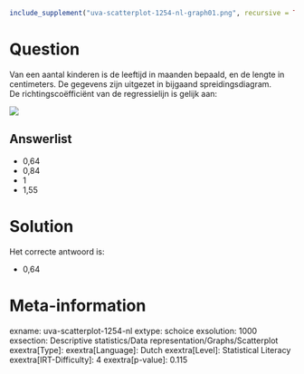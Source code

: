```r
include_supplement("uva-scatterplot-1254-nl-graph01.png", recursive = TRUE)
```

Question
========

Van een aantal kinderen is de leeftijd in maanden bepaald, en de lengte
in centimeters. De gegevens zijn uitgezet in bijgaand
spreidingsdiagram.\
De richtingscoëfficiënt van de regressielijn is gelijk aan:

![](uva-scatterplot-1254-nl-graph01.png)

Answerlist
----------

* 0,64
* 0,84
* 1
* 1,55

Solution
========

Het correcte antwoord is: 

* 0,64

Meta-information
================
exname: uva-scatterplot-1254-nl
extype: schoice
exsolution: 1000
exsection: Descriptive statistics/Data representation/Graphs/Scatterplot
exextra[Type]: 
exextra[Language]: Dutch
exextra[Level]: Statistical Literacy
exextra[IRT-Difficulty]: 4
exextra[p-value]: 0.115
